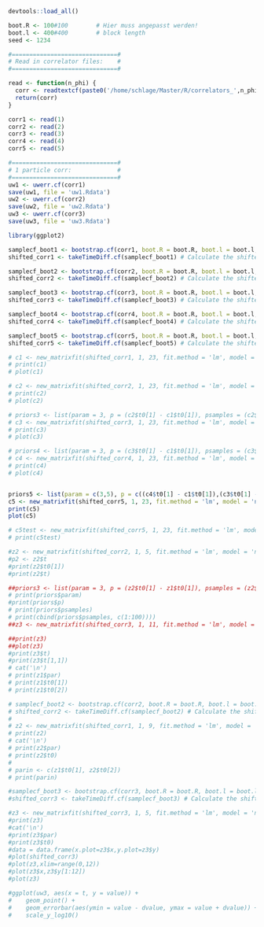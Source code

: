 

```r
devtools::load_all()
```

```r
  

boot.R <- 100#100        # Hier muss angepasst werden!
boot.l <- 400#400        # block length
seed <- 1234

#==============================#
# Read in correlator files:    #
#==============================#

read <- function(n_phi) {
  corr <- readtextcf(paste0('/home/schlage/Master/R/correlators_',n_phi,'_phi_phi4p.tsv'), T = 48, skip = 4) # Hier muss angepasst werden!
  return(corr)
}

corr1 <- read(1)
corr2 <- read(2)
corr3 <- read(3)
corr4 <- read(4)
corr5 <- read(5)

#==============================#
# 1 particle corr:             #
#==============================#
uw1 <- uwerr.cf(corr1)
save(uw1, file = 'uw1.Rdata')
uw2 <- uwerr.cf(corr2)
save(uw2, file = 'uw2.Rdata')
uw3 <- uwerr.cf(corr3)
save(uw3, file = 'uw3.Rdata')
```

```r
library(ggplot2)

samplecf_boot1 <- bootstrap.cf(corr1, boot.R = boot.R, boot.l = boot.l, seed = seed)
shifted_corr1 <- takeTimeDiff.cf(samplecf_boot1) # Calculate the shifted correlator

samplecf_boot2 <- bootstrap.cf(corr2, boot.R = boot.R, boot.l = boot.l, seed = seed)
shifted_corr2 <- takeTimeDiff.cf(samplecf_boot2) # Calculate the shifted correlator

samplecf_boot3 <- bootstrap.cf(corr3, boot.R = boot.R, boot.l = boot.l, seed = seed)
shifted_corr3 <- takeTimeDiff.cf(samplecf_boot3) # Calculate the shifted correlator

samplecf_boot4 <- bootstrap.cf(corr4, boot.R = boot.R, boot.l = boot.l, seed = seed)
shifted_corr4 <- takeTimeDiff.cf(samplecf_boot4) # Calculate the shifted correlator

samplecf_boot5 <- bootstrap.cf(corr5, boot.R = boot.R, boot.l = boot.l, seed = seed)
shifted_corr5 <- takeTimeDiff.cf(samplecf_boot5) # Calculate the shifted correlator
```

```r

# c1 <- new_matrixfit(shifted_corr1, 1, 23, fit.method = 'lm', model = 'n_particles', sym.vec = 'sinh', useCov = TRUE)
# print(c1)
# plot(c1)

# c2 <- new_matrixfit(shifted_corr2, 1, 23, fit.method = 'lm', model = 'n_particles', sym.vec = 'sinh', useCov = TRUE, m = c1$t[,1], np=2)
# print(c2)
# plot(c2)

# priors3 <- list(param = 3, p = (c2$t0[1] - c1$t0[1]), psamples = (c2$t[,1] - c1$t[,1]))
# c3 <- new_matrixfit(shifted_corr3, 1, 23, fit.method = 'lm', model = 'n_particles', sym.vec = 'sinh', useCov = TRUE, priors = priors3, m = c1$t[,1], np=3)
# print(c3)
# plot(c3)

# priors4 <- list(param = 3, p = (c3$t0[1] - c1$t0[1]), psamples = (c3$t[,1] - c1$t[,1]))
# c4 <- new_matrixfit(shifted_corr4, 1, 23, fit.method = 'lm', model = 'n_particles', sym.vec = 'sinh', useCov = TRUE, priors = priors4, m = c1$t[,1], np=4)
# print(c4)
# plot(c4)


priors5 <- list(param = c(3,5), p = c((c4$t0[1] - c1$t0[1]),(c3$t0[1] - c2$t0[1])), psamples = cbind((c4$t[,1] - c1$t[,1]),(c3$t[,1] - c2$t[,1])))
c5 <- new_matrixfit(shifted_corr5, 1, 23, fit.method = 'lm', model = 'n_particles', sym.vec = 'sinh', useCov = TRUE, priors = priors5, m = c1$t[,1], np=5)
print(c5)
plot(c5)

# c5test <- new_matrixfit(shifted_corr5, 1, 23, fit.method = 'lm', model = 'single', sym.vec = 'sinh')
# print(c5test)

#z2 <- new_matrixfit(shifted_corr2, 1, 5, fit.method = 'lm', model = 'n_particles', sym.vec = 'sinh')
#p2 <- z2$t
#print(z2$t0[1])
#print(z2$t)

##priors3 <- list(param = 3, p = (z2$t0[1] - z1$t0[1]), psamples = (z2$t[,1] - z1$t[,1]))
# print(priors$param)
#print(priors$p)
# print(priors$psamples)
# print(cbind(priors$psamples, c(1:100))))
##z3 <- new_matrixfit(shifted_corr3, 1, 11, fit.method = 'lm', model = 'n_particles', sym.vec = 'sinh', priors = priors3, m = z1$t[,1], np=3)

##print(z3)
##plot(z3)
#print(z3$t)
#print(z3$t[1,1])
# cat('\n')
# print(z1$par)
# print(z1$t0[1])
# print(z1$t0[2])

# samplecf_boot2 <- bootstrap.cf(corr2, boot.R = boot.R, boot.l = boot.l, seed = seed)
# shifted_corr2 <- takeTimeDiff.cf(samplecf_boot2) # Calculate the shifted correlator
# 
# z2 <- new_matrixfit(shifted_corr1, 1, 9, fit.method = 'lm', model = 'shifted', sym.vec = 'sinh')
# print(z2)
# cat('\n')
# print(z2$par)
# print(z2$t0)
# 
# parin <- c(z1$t0[1], z2$t0[2])
# print(parin)

#samplecf_boot3 <- bootstrap.cf(corr3, boot.R = boot.R, boot.l = boot.l, seed = seed)
#shifted_corr3 <- takeTimeDiff.cf(samplecf_boot3) # Calculate the shifted correlator

#z3 <- new_matrixfit(shifted_corr3, 1, 5, fit.method = 'lm', model = 'n_particles', sym.vec = 'sinh', param_vec = parin)
#print(z3)
#cat('\n')
#print(z3$par)
#print(z3$t0)
#data = data.frame(x.plot=z3$x,y.plot=z3$y)
#plot(shifted_corr3)
#plot(z3,xlim=range(0,12))
#plot(z3$x,z3$y[1:12])
#plot(z3)

#ggplot(uw3, aes(x = t, y = value)) +
#    geom_point() +
#    geom_errorbar(aes(ymin = value - dvalue, ymax = value + dvalue)) +
#    scale_y_log10()

```


